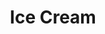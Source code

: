 ---
title: "Ice Cream"
meta_title: "Ice Cream craft"
description: "Craft de Ice Cream"
rank: "d"
draft: false
name: "Ice Cream"
recipe_img: "https://wiki.pokexgames.com/images/5/5d/Ice_Cream.png"
level: 26
craft_time: 900
result: 1
value_npc: 1
ingredients:
  - name: "Microphone"
    quantity: 7
    item_img: "https://wiki.pokexgames.com/images/6/69/Microphone.png"
    value_npc: 1
  - name: "Eevee Cream"
    quantity: 500
    item_img: "https://wiki.pokexgames.com/images/e/e1/Eeveecreminho.png"
    value_npc: 1
  - name: "Comb"
    quantity: 5
    item_img: "https://wiki.pokexgames.com/images/9/9b/Comb.png"
    value_npc: 1
  - name: "Refined Style Point"
    quantity: 20
    item_img: "https://wiki.pokexgames.com/images/6/6b/Refined_style_point.png"
    value_npc: 1
---